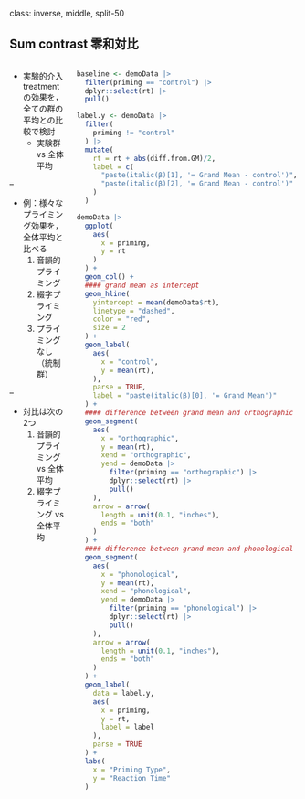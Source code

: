 class: inverse, middle, split-50

## Sum contrast 零和対比

::: columns

:::: pull-left

- 実験的介入treatmentの効果を，全ての群の平均との比較で検討
  - 実験群 vs 全体平均

--

- 例：様々なプライミング効果を，全体平均と比べる
    1. 音韻的プライミング
    2. 綴字プライミング
    3. プライミングなし（統制群）

--

  - 対比は次の2つ
      1. 音韻的プライミング vs 全体平均
      2. 綴字プライミング vs 全体平均

::::

:::: pull-right

```r
baseline <- demoData |>
  filter(priming == "control") |>
  dplyr::select(rt) |>
  pull()

label.y <- demoData |>
  filter(
    priming != "control"
  ) |>
  mutate(
    rt = rt + abs(diff.from.GM)/2,
    label = c(
      "paste(italic(β)[1], '= Grand Mean - control')",
      "paste(italic(β)[2], '= Grand Mean - control')"
    )
  )

demoData |>
  ggplot(
    aes(
      x = priming,
      y = rt
    )
  ) +
  geom_col() +
  #### grand mean as intercept
  geom_hline(
    yintercept = mean(demoData$rt),
    linetype = "dashed",
    color = "red",
    size = 2
  ) +
  geom_label(
    aes(
      x = "control",
      y = mean(rt),
    ),
    parse = TRUE,
    label = "paste(italic(β)[0], '= Grand Mean')"
  ) +
  #### difference between grand mean and orthographic
  geom_segment(
    aes(
      x = "orthographic",
      y = mean(rt),
      xend = "orthographic",
      yend = demoData |>
        filter(priming == "orthographic") |>
        dplyr::select(rt) |>
        pull()
    ),
    arrow = arrow(
      length = unit(0.1, "inches"),
      ends = "both"
    )
  ) +
  #### difference between grand mean and phonological
  geom_segment(
    aes(
      x = "phonological",
      y = mean(rt),
      xend = "phonological",
      yend = demoData |>
        filter(priming == "phonological") |>
        dplyr::select(rt) |>
        pull()
    ),
    arrow = arrow(
      length = unit(0.1, "inches"),
      ends = "both"
    )
  ) +
  geom_label(
    data = label.y,
    aes(
      x = priming,
      y = rt,
      label = label
    ),
    parse = TRUE
  ) +
  labs(
    x = "Priming Type",
    y = "Reaction Time"
  )
```

::::

:::

